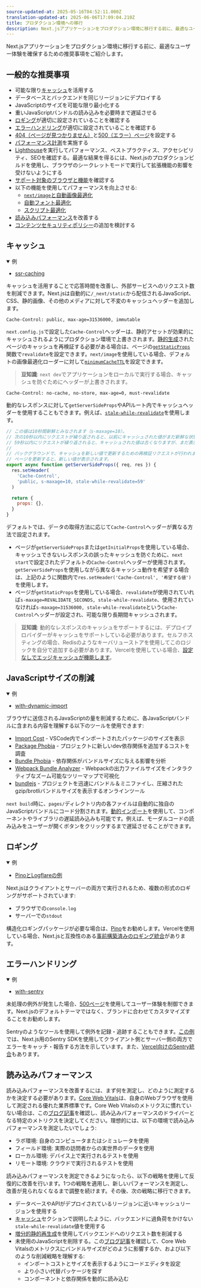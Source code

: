 ```yaml
---
source-updated-at: 2025-05-16T04:52:11.000Z
translation-updated-at: 2025-06-06T17:09:04.210Z
title: プロダクション環境への移行
description: Next.jsアプリケーションをプロダクション環境に移行する前に、最適なユーザー体験を確保するための推奨事項をご紹介します。
---
```


Next.jsアプリケーションをプロダクション環境に移行する前に、最適なユーザー体験を確保するための推奨事項をご紹介します。

## 一般的な推奨事項

- 可能な限り[キャッシュ](#caching)を活用する
- データベースとバックエンドを同じリージョンにデプロイする
- JavaScriptのサイズを可能な限り最小化する
- 重いJavaScriptバンドルの読み込みを必要時まで遅延させる
- [ロギング](#logging)が適切に設定されていることを確認する
- [エラーハンドリング](#error-handling)が適切に設定されていることを確認する
- [404（ページが見つかりません）](/docs/pages/building-your-application/routing/custom-error#404-page)と[500（エラー）ページ](/docs/pages/building-your-application/routing/custom-error#500-page)を設定する
- [パフォーマンス計測](/docs/pages/building-your-application/optimizing/analytics)を実施する
- [Lighthouse](https://developers.google.com/web/tools/lighthouse)を実行してパフォーマンス、ベストプラクティス、アクセシビリティ、SEOを確認する。最適な結果を得るには、Next.jsのプロダクションビルドを使用し、ブラウザのシークレットモードで実行して拡張機能の影響を受けないようにする
- [サポート対象のブラウザと機能](/docs/architecture/supported-browsers)を確認する
- 以下の機能を使用してパフォーマンスを向上させる:
  - [`next/image`と自動画像最適化](/docs/pages/building-your-application/optimizing/images)
  - [自動フォント最適化](/docs/pages/building-your-application/optimizing/fonts)
  - [スクリプト最適化](/docs/pages/building-your-application/optimizing/scripts)
- [読み込みパフォーマンス](#loading-performance)を改善する
- [コンテンツセキュリティポリシー](/docs/pages/building-your-application/configuring/content-security-policy)の追加を検討する

## キャッシュ

<details open>
  <summary>例</summary>

- [ssr-caching](https://github.com/vercel/next.js/tree/canary/examples/ssr-caching)

</details>

キャッシュを活用することで応答時間を改善し、外部サービスへのリクエスト数を削減できます。Next.jsは自動的に`/_next/static`から配信されるJavaScript、CSS、静的画像、その他のメディアに対して不変のキャッシュヘッダーを追加します。

```terminal
Cache-Control: public, max-age=31536000, immutable
```

`next.config.js`で設定した`Cache-Control`ヘッダーは、静的アセットが効果的にキャッシュされるようにプロダクション環境で上書きされます。[静的生成](/docs/pages/building-your-application/rendering/static-site-generation)されたページのキャッシュを再検証する必要がある場合は、ページの[`getStaticProps`](/docs/pages/building-your-application/data-fetching/get-static-props)関数で`revalidate`を設定できます。`next/image`を使用している場合、デフォルトの画像最適化ローダーに対して[`minimumCacheTTL`](/docs/pages/api-reference/components/image#minimumcachettl)を設定できます。

> **豆知識**: `next dev`でアプリケーションをローカルで実行する場合、キャッシュを防ぐためにヘッダーが上書きされます。

```terminal
Cache-Control: no-cache, no-store, max-age=0, must-revalidate
```

動的なレスポンスに対して`getServerSideProps`やAPIルート内でキャッシュヘッダーを使用することもできます。例えば、[`stale-while-revalidate`](https://web.dev/stale-while-revalidate/)を使用します。

```jsx
// この値は10秒間新鮮とみなされます（s-maxage=10）。
// 次の10秒以内にリクエストが繰り返されると、以前にキャッシュされた値がまだ新鮮な状態で使用されます。
// 59秒以内にリクエストが繰り返されると、キャッシュされた値は古くなりますが、まだ表示されます（stale-while-revalidate=59）。
//
// バックグラウンドで、キャッシュを新しい値で更新するための再検証リクエストが行われます。
// ページを更新すると、新しい値が表示されます。
export async function getServerSideProps({ req, res }) {
  res.setHeader(
    'Cache-Control',
    'public, s-maxage=10, stale-while-revalidate=59'
  )

  return {
    props: {},
  }
}
```

デフォルトでは、データの取得方法に応じて`Cache-Control`ヘッダーが異なる方法で設定されます。

- ページが`getServerSideProps`または`getInitialProps`を使用している場合、キャッシュできないレスポンスの誤ったキャッシュを防ぐために、`next start`で設定されたデフォルトの`Cache-Control`ヘッダーが使用されます。`getServerSideProps`を使用しながら異なるキャッシュ動作を希望する場合は、上記のように関数内で`res.setHeader('Cache-Control', '希望する値')`を使用します。
- ページが`getStaticProps`を使用している場合、`revalidate`が使用されていれば`s-maxage=REVALIDATE_SECONDS, stale-while-revalidate`、使用されていなければ`s-maxage=31536000, stale-while-revalidate`という`Cache-Control`ヘッダーが設定され、可能な限り長期間キャッシュされます。

> **豆知識**: 動的なレスポンスのキャッシュをサポートするには、デプロイプロバイダーがキャッシュをサポートしている必要があります。セルフホスティングの場合、Redisのようなキーバリューストアを使用してこのロジックを自分で追加する必要があります。Vercelを使用している場合、[設定なしでエッジキャッシュが機能します](https://vercel.com/docs/edge-network/caching?utm_source=next-site&utm_medium=docs&utm_campaign=next-website)。

## JavaScriptサイズの削減

<details open>
  <summary>例</summary>

- [with-dynamic-import](https://github.com/vercel/next.js/tree/canary/examples/with-dynamic-import)

</details>

ブラウザに送信されるJavaScriptの量を削減するために、各JavaScriptバンドルに含まれる内容を理解する以下のツールを使用できます:

- [Import Cost](https://marketplace.visualstudio.com/items?itemName=wix.vscode-import-cost) - VSCode内でインポートされたパッケージのサイズを表示
- [Package Phobia](https://packagephobia.com/) - プロジェクトに新しいdev依存関係を追加するコストを調査
- [Bundle Phobia](https://bundlephobia.com/) - 依存関係がバンドルサイズに与える影響を分析
- [Webpack Bundle Analyzer](https://github.com/vercel/next.js/tree/canary/packages/next-bundle-analyzer) - Webpackの出力ファイルサイズをインタラクティブなズーム可能なツリーマップで可視化
- [bundlejs](https://bundlejs.com/) - プロジェクトを迅速にバンドル＆ミニファイし、圧縮されたgzip/brotliバンドルサイズを表示するオンラインツール

`next build`時に、`pages/`ディレクトリ内の各ファイルは自動的に独自のJavaScriptバンドルにコード分割されます。[動的インポート](/docs/pages/building-your-application/optimizing/lazy-loading)を使用して、コンポーネントやライブラリの遅延読み込みも可能です。例えば、モーダルコードの読み込みをユーザーが開くボタンをクリックするまで遅延させることができます。

## ロギング

<details open>
  <summary>例</summary>

- [PinoとLogflareの例](https://github.com/Logflare/next-pino-logflare-logging-example)

</details>

Next.jsはクライアントとサーバーの両方で実行されるため、複数の形式のロギングがサポートされています:

- ブラウザでの`console.log`
- サーバーでの`stdout`

構造化ロギングパッケージが必要な場合は、[Pino](https://www.npmjs.com/package/pino)をお勧めします。Vercelを使用している場合、Next.jsと互換性のある[事前構築済みのロギング統合](https://vercel.com/integrations?utm_source=next-site&utm_medium=docs&utm_campaign=next-website#logging)があります。

## エラーハンドリング

<details open>
  <summary>例</summary>

- [with-sentry](https://github.com/vercel/next.js/tree/canary/examples/with-sentry)

</details>

未処理の例外が発生した場合、[500ページ](/docs/pages/building-your-application/routing/custom-error#500-page)を使用してユーザー体験を制御できます。Next.jsのデフォルトテーマではなく、ブランドに合わせてカスタマイズすることをお勧めします。

Sentryのようなツールを使用して例外を記録・追跡することもできます。[この例](https://github.com/vercel/next.js/tree/canary/examples/with-sentry)では、Next.js用のSentry SDKを使用してクライアント側とサーバー側の両方でエラーをキャッチ・報告する方法を示しています。また、[Vercel向けのSentry統合](https://vercel.com/integrations/sentry?utm_source=next-site&utm_medium=docs&utm_campaign=next-website)もあります。

## 読み込みパフォーマンス

読み込みパフォーマンスを改善するには、まず何を測定し、どのように測定するかを決定する必要があります。[Core Web Vitals](https://vercel.com/blog/core-web-vitals?utm_source=next-site&utm_medium=docs&utm_campaign=next-website)は、自身のWebブラウザを使用して測定される優れた業界標準です。Core Web Vitalsのメトリクスに慣れていない場合は、この[ブログ記事](https://vercel.com/blog/core-web-vitals?utm_source=next-site&utm_medium=docs&utm_campaign=next-website)を確認し、読み込みパフォーマンスのドライバーとなる特定のメトリクスを決定してください。理想的には、以下の環境で読み込みパフォーマンスを測定したいでしょう:

- ラボ環境: 自身のコンピュータまたはシミュレータを使用
- フィールド環境: 実際の訪問者からの実世界のデータを使用
- ローカル環境: デバイス上で実行されるテストを使用
- リモート環境: クラウドで実行されるテストを使用

読み込みパフォーマンスを測定できるようになったら、以下の戦略を使用して反復的に改善を行います。1つの戦略を適用し、新しいパフォーマンスを測定し、改善が見られなくなるまで調整を続けます。その後、次の戦略に移行できます。

- データベースやAPIがデプロイされているリージョンに近いキャッシュリージョンを使用する
- [キャッシュ](#caching)セクションで説明したように、バックエンドに過負荷をかけない`stale-while-revalidate`値を使用する
- [増分的静的再生成](/docs/pages/building-your-application/data-fetching/incremental-static-regeneration)を使用してバックエンドへのリクエスト数を削減する
- 未使用のJavaScriptを削除する。この[ブログ記事](https://calibreapp.com/blog/bundle-size-optimization)を確認して、Core Web Vitalsのメトリクスにバンドルサイズがどのように影響するか、および以下のような削減戦略を理解する:
  - インポートコストとサイズを表示するようにコードエディタを設定
  - より小さい代替パッケージを探す
  - コンポーネントと依存関係を動的に読み込む